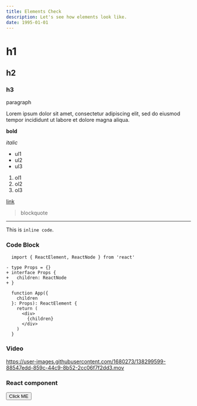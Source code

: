 ```yaml
---
title: Elements Check
description: Let's see how elements look like.
date: 1995-01-01
---
```


# h1

## h2

### h3

paragraph

Lorem ipsum dolor sit amet, consectetur adipiscing elit, sed do eiusmod tempor incididunt ut labore et dolore magna aliqua.

**bold**

_italic_

- ul1
- ul2
- ul3

1. ol1
2. ol2
3. ol3

[link](/)

> blockquote

---

This is `inline code`.

### Code Block

```diff-tsx:App.tsx showLineNumbers
  import { ReactElement, ReactNode } from 'react'

- type Props = {}
+ interface Props {
+   children: ReactNode
+ }

  function App({
    children
  }: Props): ReactElement {
    return (
      <div>
        {children}
      </div>
    )
  }
```

### Video

https://user-images.githubusercontent.com/1680273/138299599-88547edd-859c-44c9-8b52-2cc06f7f2dd3.mov

### React component


<Button>Click ME</Button>
